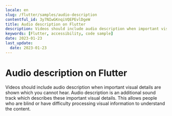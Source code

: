 ```yaml
---
locale: en
slug: /flutter/samples/audio-description
contentful_id: 3y7NIwGKnqiVQEPEvlDgeW
title: Audio description on Flutter
description: Videos should include audio description when important visual details are shown which you cannot hear.
keywords: [Flutter, accessibility, code sample]
date: 2023-01-23
last_update:
  date: 2023-01-23
---
```


# Audio description on Flutter

Videos should include audio description when important visual details are shown which you cannot hear. Audio description is an additional sound track which describes these important visual details. This allows people who are blind or have difficulty processing visual information to understand the content.

<CodeSample id="media-audio-description" platform="flutter" locale="en"/>
